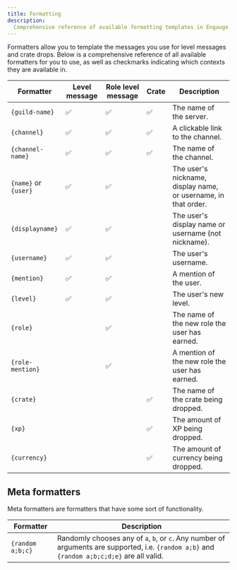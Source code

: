 ```yaml
---
title: Formatting
description:
  Comprehensive reference of available formatting templates in Engauge.
---
```


Formatters allow you to template the messages you use for level messages and
crate drops. Below is a comprehensive reference of all available formatters for
you to use, as well as checkmarks indicating which contexts they are available
in.

| Formatter            | Level message | Role level message | Crate | Description                                                    |
| -------------------- | ------------- | ------------------ | ----- | -------------------------------------------------------------- |
| `{guild-name}`       | ✅            | ✅                 | ✅    | The name of the server.                                        |
| `{channel}`          | ✅            | ✅                 | ✅    | A clickable link to the channel.                               |
| `{channel-name}`     | ✅            | ✅                 | ✅    | The name of the channel.                                       |
| `{name}` or `{user}` | ✅            | ✅                 |       | The user's nickname, display name, or username, in that order. |
| `{displayname}`      | ✅            | ✅                 |       | The user's display name or username (not nickname).            |
| `{username}`         | ✅            | ✅                 |       | The user's username.                                           |
| `{mention}`          | ✅            | ✅                 |       | A mention of the user.                                         |
| `{level}`            | ✅            | ✅                 |       | The user's new level.                                          |
| `{role}`             |               | ✅                 |       | The name of the new role the user has earned.                  |
| `{role-mention}`     |               | ✅                 |       | A mention of the new role the user has earned.                 |
| `{crate}`            |               |                    | ✅    | The name of the crate being dropped.                           |
| `{xp}`               |               |                    | ✅    | The amount of XP being dropped.                                |
| `{currency}`         |               |                    | ✅    | The amount of currency being dropped.                          |

## Meta formatters

Meta formatters are formatters that have some sort of functionality.

| Formatter        | Description                                                                                                                                  |
| ---------------- | -------------------------------------------------------------------------------------------------------------------------------------------- |
| `{random a;b;c}` | Randomly chooses any of `a`, `b`, or `c`. Any number of arguments are supported, i.e. `{random a;b}` and `{random a;b;c;d;e}` are all valid. |
